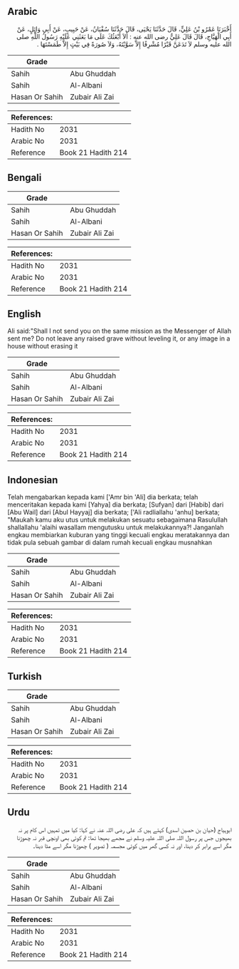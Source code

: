 ## Arabic


<div dir="rtl" lang="ar" style={{fontSize:'larger',backgroundColor:'#f8f9fa',padding:20}}>
أَخْبَرَنَا عَمْرُو بْنُ عَلِيٍّ، قَالَ حَدَّثَنَا يَحْيَى، قَالَ حَدَّثَنَا سُفْيَانُ، عَنْ حَبِيبٍ، عَنْ أَبِي وَائِلٍ، عَنْ أَبِي الْهَيَّاجِ، قَالَ قَالَ عَلِيٌّ رضى الله عنه ‏:‏ أَلاَ أَبْعَثُكَ عَلَى مَا بَعَثَنِي عَلَيْهِ رَسُولُ اللَّهِ صلى الله عليه وسلم لاَ تَدَعَنَّ قَبْرًا مُشْرِفًا إِلاَّ سَوَّيْتَهُ، وَلاَ صُورَةً فِي بَيْتٍ إِلاَّ طَمَسْتَهَا ‏.‏
</div>
<div style={{backgroundColor:'#f8f9fa',padding:20, marginBottom: 10}}><table> <thead> <tr> <th>Grade</th> <th></th> </tr> </thead> <tbody> <tr><td>Sahih</td><td>Abu Ghuddah</td></tr><tr><td>Sahih</td><td>Al-Albani</td></tr><tr><td>Hasan Or Sahih</td><td>Zubair Ali Zai</td></tr></tbody></table><table> <thead> <tr> <th>References:</th> <th></th> </tr> </thead> <tbody><tr><td>Hadith No</td><td>2031</td></tr><tr><td>Arabic No</td><td>2031</td></tr><tr><td>Reference</td><td>Book 21 Hadith 214</td></tr></tbody></table></div>

## Bengali


<div dir="ltr" lang="bn" style={{fontSize:'larger',backgroundColor:'#f8f9fa',padding:20}}>

</div>
<div style={{backgroundColor:'#f8f9fa',padding:20, marginBottom: 10}}><table> <thead> <tr> <th>Grade</th> <th></th> </tr> </thead> <tbody> <tr><td>Sahih</td><td>Abu Ghuddah</td></tr><tr><td>Sahih</td><td>Al-Albani</td></tr><tr><td>Hasan Or Sahih</td><td>Zubair Ali Zai</td></tr></tbody></table><table> <thead> <tr> <th>References:</th> <th></th> </tr> </thead> <tbody><tr><td>Hadith No</td><td>2031</td></tr><tr><td>Arabic No</td><td>2031</td></tr><tr><td>Reference</td><td>Book 21 Hadith 214</td></tr></tbody></table></div>

## English


<div dir="ltr" lang="en" style={{fontSize:'larger',backgroundColor:'#f8f9fa',padding:20}}>
Ali said:"Shall I not send you on the same mission as the Messenger of Allah sent me? Do not leave any raised grave without leveling it, or any image in a house without erasing it
</div>
<div style={{backgroundColor:'#f8f9fa',padding:20, marginBottom: 10}}><table> <thead> <tr> <th>Grade</th> <th></th> </tr> </thead> <tbody> <tr><td>Sahih</td><td>Abu Ghuddah</td></tr><tr><td>Sahih</td><td>Al-Albani</td></tr><tr><td>Hasan Or Sahih</td><td>Zubair Ali Zai</td></tr></tbody></table><table> <thead> <tr> <th>References:</th> <th></th> </tr> </thead> <tbody><tr><td>Hadith No</td><td>2031</td></tr><tr><td>Arabic No</td><td>2031</td></tr><tr><td>Reference</td><td>Book 21 Hadith 214</td></tr></tbody></table></div>

## Indonesian


<div dir="ltr" lang="id" style={{fontSize:'larger',backgroundColor:'#f8f9fa',padding:20}}>
Telah mengabarkan kepada kami ['Amr bin 'Ali] dia berkata; telah menceritakan kepada kami [Yahya] dia berkata; [Sufyan] dari [Habib] dari [Abu Wail] dari [Abul Hayyaj] dia berkata; ['Ali radliallahu 'anhu] berkata; "Maukah kamu aku utus untuk melakukan sesuatu sebagaimana Rasulullah shallallahu 'alaihi wasallam mengutusku untuk melakukannya?! Janganlah engkau membiarkan kuburan yang tinggi kecuali engkau meratakannya dan tidak pula sebuah gambar di dalam rumah kecuali engkau musnahkan
</div>
<div style={{backgroundColor:'#f8f9fa',padding:20, marginBottom: 10}}><table> <thead> <tr> <th>Grade</th> <th></th> </tr> </thead> <tbody> <tr><td>Sahih</td><td>Abu Ghuddah</td></tr><tr><td>Sahih</td><td>Al-Albani</td></tr><tr><td>Hasan Or Sahih</td><td>Zubair Ali Zai</td></tr></tbody></table><table> <thead> <tr> <th>References:</th> <th></th> </tr> </thead> <tbody><tr><td>Hadith No</td><td>2031</td></tr><tr><td>Arabic No</td><td>2031</td></tr><tr><td>Reference</td><td>Book 21 Hadith 214</td></tr></tbody></table></div>

## Turkish


<div dir="ltr" lang="tr" style={{fontSize:'larger',backgroundColor:'#f8f9fa',padding:20}}>

</div>
<div style={{backgroundColor:'#f8f9fa',padding:20, marginBottom: 10}}><table> <thead> <tr> <th>Grade</th> <th></th> </tr> </thead> <tbody> <tr><td>Sahih</td><td>Abu Ghuddah</td></tr><tr><td>Sahih</td><td>Al-Albani</td></tr><tr><td>Hasan Or Sahih</td><td>Zubair Ali Zai</td></tr></tbody></table><table> <thead> <tr> <th>References:</th> <th></th> </tr> </thead> <tbody><tr><td>Hadith No</td><td>2031</td></tr><tr><td>Arabic No</td><td>2031</td></tr><tr><td>Reference</td><td>Book 21 Hadith 214</td></tr></tbody></table></div>

## Urdu


<div dir="rtl" lang="ur" style={{fontSize:'larger',backgroundColor:'#f8f9fa',padding:20}}>
ابوہیاج (حیان بن حصین اسدی) کہتے ہیں کہ علی رضی اللہ عنہ نے کہا: کیا میں تمہیں اس کام پر نہ بھیجوں جس پر رسول اللہ صلی اللہ علیہ وسلم نے مجھے بھیجا تھا: تم کوئی بھی اونچی قبر نہ چھوڑنا مگر اسے برابر کر دینا، اور نہ کسی گھر میں کوئی مجسمہ ( تصویر ) چھوڑنا مگر اسے مٹا دینا۔
</div>
<div style={{backgroundColor:'#f8f9fa',padding:20, marginBottom: 10}}><table> <thead> <tr> <th>Grade</th> <th></th> </tr> </thead> <tbody> <tr><td>Sahih</td><td>Abu Ghuddah</td></tr><tr><td>Sahih</td><td>Al-Albani</td></tr><tr><td>Hasan Or Sahih</td><td>Zubair Ali Zai</td></tr></tbody></table><table> <thead> <tr> <th>References:</th> <th></th> </tr> </thead> <tbody><tr><td>Hadith No</td><td>2031</td></tr><tr><td>Arabic No</td><td>2031</td></tr><tr><td>Reference</td><td>Book 21 Hadith 214</td></tr></tbody></table></div>
